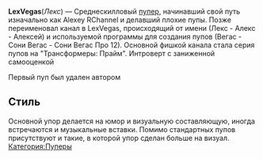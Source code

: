 {{Инфобокс для пуперов 
|title2=LexVegas
|другие_ники=Alexey RChannel
|image3=[[Файл:LexVegas.jpg|left]]
|сферы_творчества=RYTP, Рисование, Фанфики, Геймдев, Мэшап трейлеров фильмов и\или сериалов, SFM
|год_начала=13 апр. 2016
|image4=
|имя_фамилия=Алексей Калугин
|дата_рождения=20 янв. 1998
|место_проживания=Самара
|ссылки=
*[https://www.youtube.com/channel/UCofhdaV1SDEuCV1dNigLBiw Канал]
*[https://www.youtube.com/channel/UCvg3v2evl2bCwOtyhbIIyhw Альт]
*[https://vk.com/vsesasno98 Страница ВК]
}}

'''LexVegas '''(''Лекс'') — Среднескилловый [[Пуперы|пупер]], начинавший свой путь изначально как Alexey RChannel и делавший плохие пупы. Позже переименовал канал в LexVegas, происходящий от имени (Лекс - Алекс - Алексей) и используемой программы для создания пупов (Вегас - Сони Вегас - Сони Вегас Про 12). Основной фишкой канала стала серия пупов на "Трансформеры: Прайм". Интроверт с заниженной самооценкой

Первый пуп был удален автором

==Стиль==

Основной упор делается на юмор и визуальную составляющую, иногда встречаются и музыкальные вставки. Помимо стандартных пупов присутствуют и такие, в которой упор сделан больше на визуал.
[[Категория:Пуперы]]